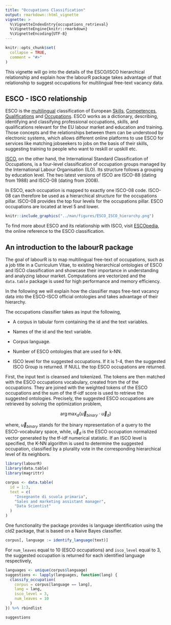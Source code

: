 ```yaml
---
title: "Occupations Classification"
output: rmarkdown::html_vignette
vignette: >
  %\VignetteIndexEntry{occupations_retrieval}
  %\VignetteEngine{knitr::rmarkdown}
  %\VignetteEncoding{UTF-8}
---
```


```r
knitr::opts_chunk$set(
  collapse = TRUE,
  comment = "#>"
)
```

This vignette will go into the details of the ESCO/ISCO hierarchical relationship and explain how the labourR package takes advantage of that relationship to suggest occupations for multilingual free-text vacancy data.

## ESCO - ISCO relationship

ESCO is the [multilingual](https://ec.europa.eu/esco/portal/escopedia/ESCO_languages) classification of European [Skills](https://ec.europa.eu/esco/portal/escopedia/Skill), [Competences](https://ec.europa.eu/esco/portal/escopedia/Competence), [Qualifications](https://ec.europa.eu/esco/portal/escopedia/Qualification) and [Occupations](https://ec.europa.eu/esco/portal/escopedia/Occupation). ESCO works as a dictionary, describing, identifying and classifying professional occupations, skills, and qualifications relevant for the EU labour market and education and training.  Those concepts and the relationships between them can be understood by electronic systems, which allows different online platforms to use ESCO for services like matching jobseekers to jobs on the basis of their skills, suggesting training to people who want to reskill or upskill etc.

[ISCO](https://ec.europa.eu/esco/portal/escopedia/International_Standard_Classification_of_Occupations__40_ISCO_41_), on the other hand, the International Standard Classification of Occupations, is a four-level classification of occupation groups managed by the International Labour Organisation (ILO). Its structure follows a grouping by education level. The two latest versions of ISCO are ISCO-88 (dating from 1988) and ISCO-08 (dating from 2008).

In ESCO, each occupation is mapped to exactly one ISCO-08 code. ISCO-08 can therefore be used as a hierarchical structure for the occupations pillar. ISCO-08 provides the top four levels for the occupations pillar. ESCO occupations are located at level 5 and lower.

```r
knitr::include_graphics("../man/figures/ESCO_ISCO_hierarchy.png")
```

To find more about ESCO and its relationship with ISCO, visit [ESCOpedia](https://ec.europa.eu/esco/portal/escopedia/Main_Page), the online reference to the ESCO classification.

## An introduction to the labourR package

The goal of labourR is to map multilingual free-text of occupations, such as a job title in a Curriculum Vitae, to existing hierarchical ontologies of ESCO and ISCO classification and showcase their importance in understanding and analyzing labour market. Computations are vectorized and the `data.table` package is used for high performance and memory efficiency. 

In the following we will explain how the classifier maps free-text vacancy data into the ESCO-ISCO official ontologies and takes advantage of their hierarchy.

The occupations classifier takes as input the following,

- A corpus in tabular form containing the id and the text variables.

- Names of the id and the text variable.

- Corpus language.

- Number of ESCO ontologies that are used for k-NN.

- ISCO level for the suggested occupations. If it is 1-4, then the suggested ISCO Group is returned. If NULL the top ESCO occupations are returned.

First, the input text is cleansed and tokenized. The tokens are then matched with the ESCO occupations vocabulary, created from
the \code{\link[=occupations_bundle]{preferred and alternative labels}} of the occupations. They are joined with the \code{\link[=tf_idf]{tfidf}}
weighted tokens of the ESCO occupations and the sum of the tf-idf score is used to retrieve the suggested ontologies. Precisely, the
suggested ESCO occupations are retrieved by solving the optimization problem, 

$$\arg \max_d \left\{ \vec{u}_{binary} \cdot \vec{u}_d \right\}$$

where, $\vec{u}_{binary}$ stands for the binary representation of a query to the ESCO-vocabulary space,
while, $\vec{u}_d$ is the ESCO occupation normalized vector generated by the tf-idf numerical statistic.
If an ISCO level is specified, the K-NN algorithm is used to determine the suggested occupation, classified by a plurality vote in the
corresponding hierarchical level of its neighbors.

```r
library(labourR)
library(data.table)
library(magrittr)

corpus <- data.table(
  id = 1:3,
  text = c(
    "Insegnante di scuola primaria",
    "Sales and marketing assistant manager",
    "Data Scientist"
  )
)
```

One functionality the package provides is language identification using the cld2 package, that is based on a Naive Bayes classifier.

```r
corpus[, language := identify_language(text)]
```

For `num_leaves` equal to 10 (ESCO occupations) and `isco_level` equal to 3, the suggested occupation is returned for each identified language respectively,

```r
languages <- unique(corpus$language)
suggestions <- lapply(languages, function(lang) {
  classify_occupation(
    corpus = corpus[language == lang],
    lang = lang,
    isco_level = 3,
    num_leaves = 10
  )
}) %>% rbindlist
```

```r
suggestions
```


